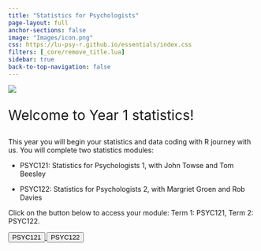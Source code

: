 ```yaml
---
title: "Statistics for Psychologists"
page-layout: full
anchor-sections: false
image: "Images/icon.png"
css: https://lu-psy-r.github.io/essentials/index.css
filters: [_core/remove_title.lua]
sidebar: true
back-to-top-navigation: false
---
```


![](Images/LUPsychology.svg){fig-alt="University Logo" fig-align="center"}

::: {.div style="font-size:2em;"}
Welcome to Year 1 statistics!
:::

This year you will begin your statistics and data coding with R journey with us. You will complete two statistics modules: 

- PSYC121: Statistics for Psychologists 1, with John Towse and Tom Beesley

- PSYC122: Statistics for Psychologists 2, with Margriet Groen and Rob Davies

Click on the button below to access your module: Term 1: PSYC121, Term 2: PSYC122.

```{=html}

<div class="container">
  <div class="row">
    <div class="col">

    <a href="PSYC121/">
      <button type="button" class="btn btn-landing btn-lg year-one">PSYC121</button>
    </a>
    <a href="PSYC122/">
      <button type="button" class="btn btn-landing btn-lg year-one">PSYC122</button>
    </a>
    
    </div>
  </div>
</div>
```
